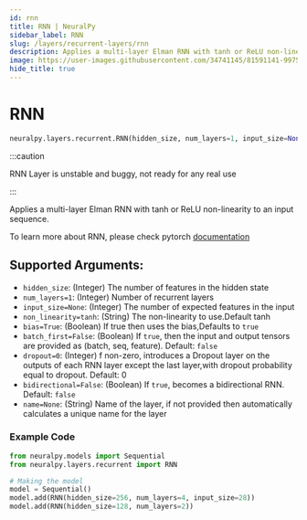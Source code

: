 ```yaml
---
id: rnn
title: RNN | NeuralPy
sidebar_label: RNN
slug: /layers/recurrent-layers/rnn
description: Applies a multi-layer Elman RNN with tanh or ReLU non-linearity to an input sequence
image: https://user-images.githubusercontent.com/34741145/81591141-99752900-93d9-11ea-9ef6-cc2c68daaa19.png
hide_title: true
---
```


# RNN

```python
neuralpy.layers.recurrent.RNN(hidden_size, num_layers=1, input_size=None, non_linearity='tanh', bias=True, batch_first=False, dropout=0, bidirectional=False, name=None)
```

:::caution

RNN Layer is unstable and buggy, not ready for any real use

:::

Applies a multi-layer Elman RNN with tanh or ReLU non-linearity to an input sequence.

To learn more about RNN, please check pytorch [documentation](https://pytorch.org/docs/stable/nn.html#rnn)

## Supported Arguments:

- `hidden_size`: (Integer) The number of features in the hidden state
- `num_layers=1`: (Integer) Number of recurrent layers
- `input_size=None`: (Integer) The number of expected features in the input
- `non_linearity=tanh`: (String) The non-linearity to use.Default tanh
- `bias=True`: (Boolean) If true then uses the bias,Defaults to `true`
- `batch_first=False`: (Boolean) If `true`, then the input and output tensors are provided as (batch, seq, feature). Default: `false`
- `dropout=0`: (Integer) f non-zero, introduces a Dropout layer on the outputs of each RNN layer except the last layer,with dropout probability equal to dropout. Default: 0
- `bidirectional=False`: (Boolean) If `true`, becomes a bidirectional RNN. Default: `false`
- `name=None`: (String) Name of the layer, if not provided then automatically calculates a unique name for the layer

### Example Code

```python
from neuralpy.models import Sequential
from neuralpy.layers.recurrent import RNN

# Making the model
model = Sequential()
model.add(RNN(hidden_size=256, num_layers=4, input_size=28))
model.add(RNN(hidden_size=128, num_layers=2))
```
